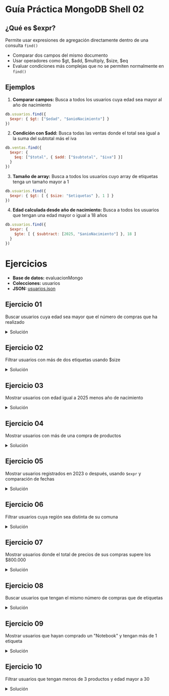 # Guía Práctica MongoDB Shell 02

## ¿Qué es $expr?
Permite usar expresiones de agregación directamente dentro de una consulta `find()`

- Comparar dos campos del mismo documento
- Usar operadores como $gt, $add, $multiply, $size, $eq
- Evaluar condiciones más complejas que no se permiten normalmente en `find()`

## Ejemplos

1. **Comparar campos:** Busca a todos los usuarios cuya edad sea mayor al año de nacimiento

```js
db.usuarios.find({
  $expr: { $gt: ["$edad", "$anioNacimiento"] }
})
```

2. **Condición con $add:** Busca todas las ventas donde el total sea igual a la suma del subtotal más el iva 

```js
db.ventas.find({
  $expr: {
    $eq: ["$total", { $add: ["$subtotal", "$iva"] }]
  }
})
```

3. **Tamaño de array:** Busca a todos los usuarios cuyo array de etiquetas tenga un tamaño mayor a 1

```js
db.usuarios.find({
  $expr: { $gt: [ { $size: "$etiquetas" }, 1 ] }
})
```

4. **Edad calculada desde año de nacimiento:** Busca a todos los usuarios que tengan una edad mayor o igual a 18 años

```js
db.usuarios.find({
  $expr: {
    $gte: [ { $subtract: [2025, "$anioNacimiento"] }, 18 ]
  }
})
```

# Ejercicios
- **Base de datos:** evaluacionMongo
- **Colecciones:** usuarios
- **JSON:** [usuarios.json](/inacap/ti3v32/data/usuarios02.json)

## Ejercicio 01
Buscar usuarios cuya edad sea mayor que el número de compras que ha realizado

<details>
    <summary>Solución</summary>
```js
db.usuarios.find({
  $expr: { $gt: ["$edad", { $size: "$compras" }] }
})
```
</details>


## Ejercicio 02
Filtrar usuarios con más de dos etiquetas usando $size

<details>
    <summary>Solución</summary>
```js
db.usuarios.find({
  $expr: { $gt: [{ $size: "$etiquetas" }, 2] }
})
```
</details>

## Ejercicio 03
Mostrar usuarios con edad igual a 2025 menos año de nacimiento

<details>
    <summary>Solución</summary>
```js
db.usuarios.find({
  $expr: {
    $eq: [
      "$edad",
      { $subtract: [2025, { $subtract: [2025, "$edad"] }] }
    ]
  }
})
```
</details>

## Ejercicio 04
Mostrar usuarios con más de una compra de productos

<details>
    <summary>Solución</summary>
```js
db.usuarios.find({
  $expr: { $gt: [{ $size: "$compras" }, 1] }
})
```
</details>

## Ejercicio 05
Mostrar usuarios registrados en 2023 o después, usando `$expr` y comparación de fechas

<details>
    <summary>Solución</summary>
```js
db.usuarios.find({
  $expr: {
    $gte: [
      { $year: { $dateFromString: { dateString: "$fechaRegistro" } } },
      2023
    ]
  }
})
```
</details>

## Ejercicio 06
Filtrar usuarios cuya región sea distinta de su comuna

<details>
    <summary>Solución</summary>
```js
db.usuarios.find({
  $expr: { $ne: ["$direccion.region", "$direccion.ciudad"] }
})
```
</details>

## Ejercicio 07
Mostrar usuarios donde el total de precios de sus compras supere los \$800.000

<details>
    <summary>Solución</summary>
```js
db.usuarios.find({
  $expr: {
    $gt: [ { $sum: "$compras.precio" }, 800000 ]
  }
})
```
</details>

## Ejercicio 08
Buscar usuarios que tengan el mismo número de compras que de etiquetas

<details>
    <summary>Solución</summary>
```js
db.usuarios.find({
  $expr: {
    $eq: [ { $size: "$compras" }, { $size: "$etiquetas" } ]
  }
})
```
</details>

## Ejercicio 09
Mostrar usuarios que hayan comprado un "Notebook" y tengan más de 1 etiqueta

<details>
    <summary>Solución</summary>
```js
db.usuarios.find({
  "compras.producto": "Notebook",
  $expr: { $gt: [{ $size: "$etiquetas" }, 1] }
})
```
</details>

## Ejercicio 10
Filtrar usuarios que tengan menos de 3 productos y edad mayor a 30

<details>
    <summary>Solución</summary>
```js
db.usuarios.find({
  $expr: { $lt: [{ $size: "$compras" }, 3] },
  "edad": { $gt: 30 }
})
```
</details>